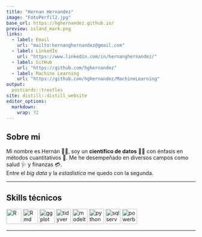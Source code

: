 ```yaml
---
title: "Hernan Hernandez"
image: "FotoPerfil2.jpg"
base_url: https://hghernandez.github.io/
preview: island_mark.png
links:
  - label: Email
    url: "mailto:hernanghernandez@gmail.com"
  - label: LinkedIn
    url: "https://www.linkedin.com/in/hernanghernandez/"
  - label: GitHub
    url: "https://github.com/hghernandez"
  - label: Machine Learning
    url: "https://github.com/hghernandez/MachineLearning"
output:
  postcards::trestles
site: distill::distill_website
editor_options: 
  markdown: 
    wrap: 72
---
```


## Sobre mi

Mi nombre es Hernán 👋🏼, soy un **científico de datos** 🧑‍🔬 con énfasis en
métodos cuantitativos 🧮. Me he desempeñado en diversos campos como
salud 🩺 y finanzas 💳. <br /> Entre el *big data* y la *estadística* me
quedo con la segunda.

------------------------------------------------------------------------

## Skills técnicos

<a href="https://www.r-project.org/"><img src="https://www.r-project.org/logo/Rlogo.svg" alt="R" width="40" height="40"/></a>
<a href="https://rmarkdown.rstudio.com/"><img src="https://github.com/rstudio/hex-stickers/raw/main/thumbs/rmarkdown.png" alt="Rmd" width="40" height="40"/></a>
<a href="https://ggplot2.tidyverse.org/"><img src="https://raw.githubusercontent.com/rstudio/hex-stickers/master/SVG/ggplot2.svg" alt="ggplot" width="40" height="40"/></a>
<a href="https://www.tidyverse.org/"><img src="https://raw.githubusercontent.com/rstudio/hex-stickers/master/SVG/tidyverse.svg" alt="tidyverse" width="40" height="40"/></a>
<a href="https://business-science.github.io/modeltime/"><img src="https://business-science.github.io/modeltime/logo.png" alt="modeltime" width="40" height="40"/></a>
<a href="https://www.python.org/"><img src="https://upload.wikimedia.org/wikipedia/commons/c/c3/Python-logo-notext.svg" alt="python" width="40" height="40"/></a>
<a href="https://docs.microsoft.com/es-mx/sql/ssms/download-sql-server-management-studio-ssms?view=sql-server-ver16"><img src="https://seeklogo.com/images/M/microsoft-sql-server-logo-96AF49E2B3-seeklogo.com.png" alt="sqlserver" width="40" height="40"/></a>
<a href="https://powerbi.microsoft.com/en-au/"><img src="https://upload.wikimedia.org/wikipedia/commons/c/cf/New_Power_BI_Logo.svg" alt="powerbi" width="40" height="40"/></a>

------------------------------------------------------------------------
